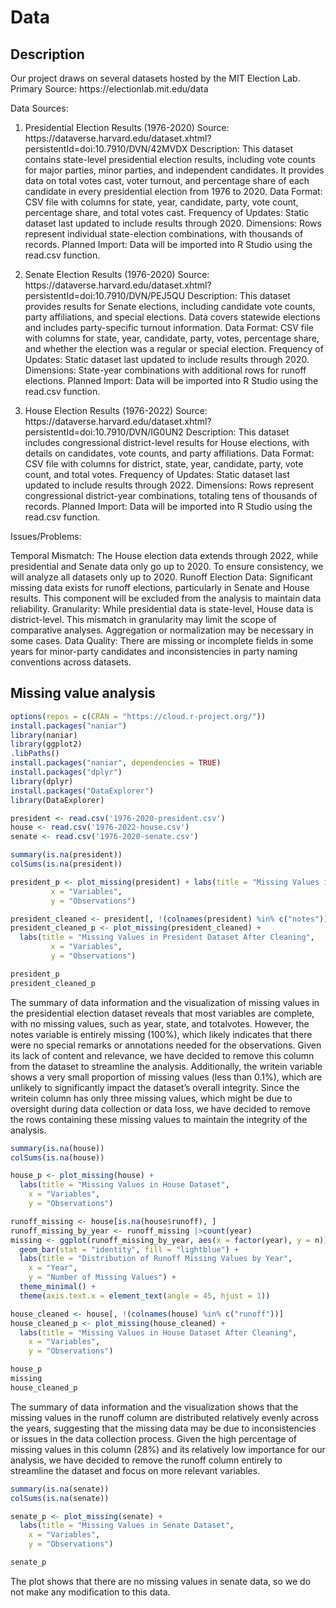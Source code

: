 # Data

## Description

Our project draws on several datasets hosted by the MIT Election Lab. 
Primary Source: https://electionlab.mit.edu/data

Data Sources:

1. Presidential Election Results (1976-2020)
Source: https://dataverse.harvard.edu/dataset.xhtml?persistentId=doi:10.7910/DVN/42MVDX
Description:
This dataset contains state-level presidential election results, including vote counts for major parties, minor parties, and independent candidates. It provides data on total votes cast, voter turnout, and percentage share of each candidate in every presidential election from 1976 to 2020.
Data Format:
CSV file with columns for state, year, candidate, party, vote count, percentage share, and total votes cast.
Frequency of Updates:
Static dataset last updated to include results through 2020.
Dimensions:
Rows represent individual state-election combinations, with thousands of records.
Planned Import:
Data will be imported into R Studio using the read.csv function. 

2. Senate Election Results (1976-2020)
Source: https://dataverse.harvard.edu/dataset.xhtml?persistentId=doi:10.7910/DVN/PEJ5QU
Description:
This dataset provides results for Senate elections, including candidate vote counts, party affiliations, and special elections. Data covers statewide elections and includes party-specific turnout information.
Data Format:
CSV file with columns for state, year, candidate, party, votes, percentage share, and whether the election was a regular or special election.
Frequency of Updates:
Static dataset last updated to include results through 2020.
Dimensions:
State-year combinations with additional rows for runoff elections.
Planned Import:
Data will be imported into R Studio using the read.csv function. 

3. House Election Results (1976-2022)
Source: https://dataverse.harvard.edu/dataset.xhtml?persistentId=doi:10.7910/DVN/IG0UN2
Description:
This dataset includes congressional district-level results for House elections, with details on candidates, vote counts, and party affiliations.
Data Format:
CSV file with columns for district, state, year, candidate, party, vote count, and total votes.
Frequency of Updates:
Static dataset last updated to include results through 2022.
Dimensions:
Rows represent congressional district-year combinations, totaling tens of thousands of records.
Planned Import:
Data will be imported into R Studio using the read.csv function. 

Issues/Problems:

Temporal Mismatch: The House election data extends through 2022, while presidential and Senate data only go up to 2020. To ensure consistency, we will analyze all datasets only up to 2020.
Runoff Election Data: Significant missing data exists for runoff elections, particularly in Senate and House results. This component will be excluded from the analysis to maintain data reliability.
Granularity: While presidential data is state-level, House data is district-level. This mismatch in granularity may limit the scope of comparative analyses. Aggregation or normalization may be necessary in some cases.
Data Quality: There are missing or incomplete fields in some years for minor-party candidates and inconsistencies in party naming conventions across datasets.


## Missing value analysis

```r
options(repos = c(CRAN = "https://cloud.r-project.org/")) 
install.packages("naniar")
library(naniar)
library(ggplot2)
.libPaths()
install.packages("naniar", dependencies = TRUE)
install.packages("dplyr")
library(dplyr)
install.packages("DataExplorer")
library(DataExplorer)
```

```r
president <- read.csv('1976-2020-president.csv')
house <- read.csv('1976-2022-house.csv')
senate <- read.csv('1976-2020-senate.csv')
```

```r
summary(is.na(president))
colSums(is.na(president))
```

```r
president_p <- plot_missing(president) + labs(title = "Missing Values in President Dataset",
         x = "Variables",
         y = "Observations")

president_cleaned <- president[, !(colnames(president) %in% c("notes"))]
president_cleaned_p <- plot_missing(president_cleaned) +
  labs(title = "Missing Values in President Dataset After Cleaning",
         x = "Variables",
         y = "Observations")
```

```r
president_p
president_cleaned_p
```
The summary of data information and the visualization of missing values in the presidential election dataset reveals that most variables are complete, with no missing values, such as year, state, and totalvotes. However, the notes variable is entirely missing (100%), which likely indicates that there were no special remarks or annotations needed for the observations. Given its lack of content and relevance, we have decided to remove this column from the dataset to streamline the analysis. Additionally, the writein variable shows a very small proportion of missing values (less than 0.1%), which are unlikely to significantly impact the dataset’s overall integrity. Since the writein column has only three missing values, which might be due to oversight during data collection or data loss, we have decided to remove the rows containing these missing values to maintain the integrity of the analysis.

```r
summary(is.na(house))
colSums(is.na(house))
```

```r
house_p <- plot_missing(house) +
  labs(title = "Missing Values in House Dataset",
    x = "Variables",
    y = "Observations")

runoff_missing <- house[is.na(house$runoff), ]
runoff_missing_by_year <- runoff_missing |>count(year)
missing <- ggplot(runoff_missing_by_year, aes(x = factor(year), y = n)) +
  geom_bar(stat = "identity", fill = "lightblue") +
  labs(title = "Distribution of Runoff Missing Values by Year",
    x = "Year",
    y = "Number of Missing Values") +
  theme_minimal() +
  theme(axis.text.x = element_text(angle = 45, hjust = 1))

house_cleaned <- house[, !(colnames(house) %in% c("runoff"))]
house_cleaned_p <- plot_missing(house_cleaned) +
  labs(title = "Missing Values in House Dataset After Cleaning",
    x = "Variables",
    y = "Observations")
```
```r
house_p
missing
house_cleaned_p
```

The summary of data information and the visualization shows that the missing values in the runoff column are distributed relatively evenly across the years, suggesting that the missing data may be due to inconsistencies or issues in the data collection process. Given the high percentage of missing values in this column (28%) and its relatively low importance for our analysis, we have decided to remove the runoff column entirely to streamline the dataset and focus on more relevant variables.

```r
summary(is.na(senate))
colSums(is.na(senate))
```

```r
senate_p <- plot_missing(senate) +
  labs(title = "Missing Values in Senate Dataset",
    x = "Variables",
    y = "Observations")
```

```r
senate_p
```

The plot shows that there are no missing values in senate data, so we do not make any modification to this data. 